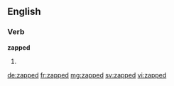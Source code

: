 ==English==

===Verb===
'''zapped'''

# {{en-past of|zap}}

[[de:zapped]]
[[fr:zapped]]
[[mg:zapped]]
[[sv:zapped]]
[[vi:zapped]]
